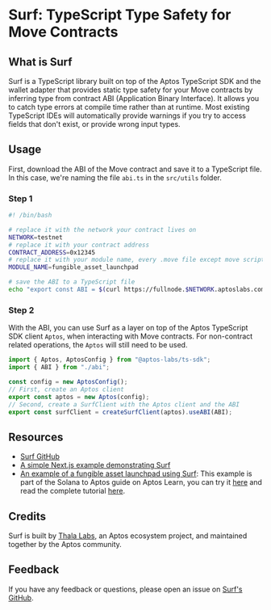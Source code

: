 
# Surf: TypeScript Type Safety for Move Contracts

## What is Surf

Surf is a TypeScript library built on top of the Aptos TypeScript SDK and the wallet adapter that provides static type safety for your Move contracts by inferring type from contract ABI (Application Binary Interface). It allows you to catch type errors at compile time rather than at runtime. Most existing TypeScript IDEs will automatically provide warnings if you try to access fields that don't exist, or provide wrong input types.

## Usage

First, download the ABI of the Move contract and save it to a TypeScript file. In this case, we're naming the file `abi.ts` in the `src/utils` folder.

<Steps>

### Step 1

```bash filename="gen_abi.sh"
#! /bin/bash

# replace it with the network your contract lives on
NETWORK=testnet
# replace it with your contract address
CONTRACT_ADDRESS=0x12345
# replace it with your module name, every .move file except move script has module_address::module_name {}
MODULE_NAME=fungible_asset_launchpad

# save the ABI to a TypeScript file
echo "export const ABI = $(curl https://fullnode.$NETWORK.aptoslabs.com/v1/accounts/$CONTRACT_ADDRESS/module/$MODULE_NAME | sed -n 's/.*"abi":\({.*}\).*}$/\1/p') as const" > src/utils/abi.ts
```

### Step 2

With the ABI, you can use Surf as a layer on top of the Aptos TypeScript SDK client `Aptos`, when interacting with Move contracts. For non-contract related operations, the `Aptos` will still need to be used.

```ts filename="src/utils/aptos.ts"
import { Aptos, AptosConfig } from "@aptos-labs/ts-sdk";
import { ABI } from "./abi";

const config = new AptosConfig();
// First, create an Aptos client
export const aptos = new Aptos(config);
// Second, create a SurfClient with the Aptos client and the ABI
export const surfClient = createSurfClient(aptos).useABI(ABI);
```

</Steps>

## Resources
- [Surf GitHub](https://github.com/ThalaLabs/surf)
- [A simple Next.js example demonstrating Surf](https://github.com/ThalaLabs/surf/tree/main/example)
- [An example of a fungible asset launchpad using Surf](https://github.com/aptos-labs/move-by-examples/tree/main/fungible-asset-launchpad): This example is part of the Solana to Aptos guide on Aptos Learn, you can try it [here](https://fungible-asset-launchpad.vercel.app/) and read the complete tutorial [here](https://learn.aptoslabs.com/example/solana-to-aptos-2/fa-launchpad/demo).

## Credits

Surf is built by [Thala Labs](https://thala.fi/), an Aptos ecosystem project, and maintained together by the Aptos community.

## Feedback

If you have any feedback or questions, please open an issue on [Surf's GitHub](https://github.com/ThalaLabs/surf/issues).
